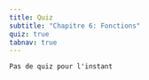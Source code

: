 ```yaml
---
title: Quiz
subtitle: "Chapitre 6: Fonctions"
quiz: true
tabnav: true
---
```

```ed-pb
Pas de quiz pour l'instant

```